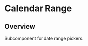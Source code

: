 
<Meta of={CalendarRangeStories} />

# Calendar Range

<ResourceLinks
  sourceCode="https://github.com/cultureamp/kaizen-design-system/tree/main/packages/components/src/Calendar/CalendarRange"
  figma="https://www.figma.com/file/eZKEE5kXbEMY3lx84oz8iN/%F0%9F%92%9C-UI-Kit%3A-Heart?type=design&node-id=10458%3A45652&mode=design&t=WD0ZquIVDw92Hu2N-1"
  designGuidelines="https://cultureamp.atlassian.net/wiki/spaces/DesignSystem/pages/3082094237/Date+Range+Picker"
  className="!mb-8"
/>

<KAIOInstallation exportNames="CalendarRange" />

## Overview

Subcomponent for date range pickers.

<Canvas of={CalendarRangeStories.Playground} />
<Controls of={CalendarRangeStories.Playground} />
